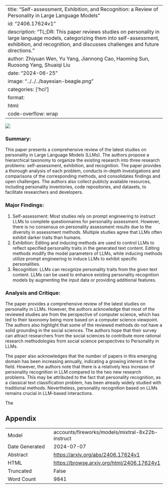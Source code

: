 
---
title: "Self-assessment, Exhibition, and Recognition: a Review of Personality in Large Language Models"
id: "2406.17624v1"
description: "TL;DR: This paper reviews studies on personality in large language models, categorizing them into self-assessment, exhibition, and recognition, and discusses challenges and future directions."
author: Zhiyuan Wen, Yu Yang, Jiannong Cao, Haoming Sun, Ruosong Yang, Shuaiqi Liu
date: "2024-06-25"
image: "../../../bayesian-beagle.png"
categories: ['hci']
format:
  html:
    code-overflow: wrap
---

![](../../../bayesian-beagle.png)

### Summary:

This paper presents a comprehensive review of the latest studies on personality in Large Language Models (LLMs). The authors propose a hierarchical taxonomy to organize the existing research into three research problems: self-assessment, exhibition, and recognition. The paper provides a thorough analysis of each problem, conducts in-depth investigations and comparisons of the corresponding methods, and consolidates findings and open challenges. The authors also collect publicly available resources, including personality inventories, code repositories, and datasets, to facilitate researchers and developers.

### Major Findings:

1. Self-assessment: Most studies rely on prompt engineering to instruct LLMs to complete questionnaires for personality assessment. However, there is no consensus on personality assessment results due to the diversity in assessment methods. Multiple studies agree that LLMs often exhibit darker traits than humans.
2. Exhibition: Editing and inducing methods are used to control LLMs to reflect specified personality traits in the generated text content. Editing methods modify the model parameters of LLMs, while inducing methods utilize prompt engineering to induce LLMs to exhibit specific personalities.
3. Recognition: LLMs can recognize personality traits from the given text content. LLMs can be used to enhance existing personality recognition models by augmenting the input data or providing additional features.

### Analysis and Critique:

The paper provides a comprehensive review of the latest studies on personality in LLMs. However, the authors acknowledge that most of the reviewed studies are from the perspective of computer science, which has led to their taxonomy being more based on a computer science viewpoint. The authors also highlight that some of the reviewed methods do not have a solid grounding in the social sciences. The authors hope that their survey can attract researchers from the social sciences to contribute more rational research methodologies from social science perspectives to Personality in LLMs.

The paper also acknowledges that the number of papers in this emerging domain has been increasing annually, indicating a growing interest in the field. However, the authors note that there is a relatively less increase of personality recognition in LLM compared to the two new research problems. This may be attributed to the fact that personality recognition, as a classical text classification problem, has been already widely studied with traditional methods. Nevertheless, personality recognition based on LLMs remains crucial in LLM-based interactions.

The

## Appendix

|          |          |
|----------|----------|
| Model     | accounts/fireworks/models/mixtral-8x22b-instruct       |
| Date Generated     | 2024-07-07       |
| Abstract | [https://arxiv.org/abs/2406.17624v1](https://arxiv.org/abs/2406.17624v1)        |
| HTML     | [https://browse.arxiv.org/html/2406.17624v1](https://browse.arxiv.org/html/2406.17624v1)       |
| Truncated       | False       |
| Word Count       | 9841       |